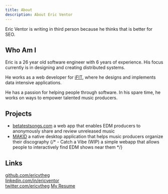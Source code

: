 ```yaml
---
title: About
description: About Eric Ventor
---
```


Eric Ventor is writing in third person because he thinks that is better for SEO.

## Who Am I

Eric is a 26 year old software engineer with 6 years of experience. His focus currently is in designing and creating distributed systems.

He works as a web developer for [iFIT](https://www.ifit.com/), where he designs and implements data intensive applications.

He has a passion for helping people through software. In his spare time, he works on ways to empower talented music producers. 

## Projects

- [betatestsongs.com](https://betatestsongs.com) a web app that enables EDM producers to anonymously share and review unreleased music
- [MAKID](https://makidapp.com/) a native desktop application that helps music producers organize their discography
{/* - Catch a Vibe (WIP) a simple webapp that allows people to interactively find EDM shows near them */}

## Links

[github.com/ericvtheg](https://github.com/ericvtheg) \
[linkedin.com/in/ericventor](https://www.linkedin.com/in/ericventor) \
[twitter.com/ericvtheg](https://twitter.com/ericvtheg)
[My Resume](https://github.com/ericvtheg/resume/blob/main/resume.pdf)
